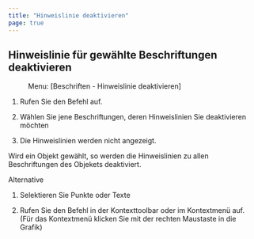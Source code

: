 ```yaml
---
title: "Hinweislinie deaktivieren"
page: true
---
```

## Hinweislinie f&#252;r gew&#228;hlte Beschriftungen deaktivieren
 <Menu> Menu: [Beschriften - Hinweislinie deaktivieren] </Menu> 

1. Rufen Sie den Befehl auf.

2. W&#228;hlen Sie jene Beschriftungen, deren Hinweislinien Sie deaktivieren m&#246;chten

3. Die Hinweislinien werden nicht angezeigt.



<Success>
Wird ein Objekt gew&#228;hlt, so werden die Hinweislinien zu allen Beschriftungen des Objekets deaktiviert.
</Success>

Alternative


1. Selektieren Sie Punkte oder Texte

2. Rufen Sie den Befehl in der Kontexttoolbar oder im Kontextmen&#252; auf. (F&#252;r das Kontextmen&#252; klicken Sie mit der rechten Maustaste in die Grafik)



